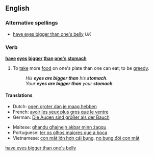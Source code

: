 <!--subst: of [[Template:sync]]-->
<!--If you edit this entry, please also edit [[have eyes bigger than one's belly]] to ensure these two entries remain synchronized.-->[[Category:Synchronized entries|have eyes bigger than one's belly]]
{{also|have eyes bigger than one's belly}}
==English==

===Alternative spellings===
* [[have eyes bigger than one's belly]] ''UK''
<!--
* [[has eyes bigger than his stomach]]
* [[has eyes bigger than her stomach]]
* [[has eyes bigger than their stomach]]
* [[has eyes bigger than it's stomach]]

* [[had eyes bigger than his stomach]]
* [[had eyes bigger than her stomach]]
* [[had eyes bigger than their stomach]]
* [[had eyes bigger than it's stomach]]

* [[his eyes are bigger than his stomach]]
* [[her eyes are bigger than her stomach]]
* [[their eyes are bigger than their stomach]]
* [[it's eyes are bigger than it's stomach]]
* [[one's eyes are bigger than one's stomach]]
* [[one's eyes are bigger than their stomach]]

* [[his eyes were bigger than his stomach]]
* [[her eyes were bigger than her stomach]]
* [[their eyes were bigger than their stomach]]
* [[it's eyes were bigger than it's stomach]]
* [[one's eyes were bigger than one's stomach]]
* [[one's eyes were bigger than their stomach]]
-->

===Verb===
'''[[have]] [[eye]]s [[big]]ger [[than]] [[one's]] [[stomach]]'''

# {{idiom}} To [[take]] more [[food]] on one's plate than one can eat; to be [[greedy]].
#: ''His '''eyes are bigger than''' his '''stomach'''.''
#: ''Your '''eyes are bigger than''' your '''stomach'''.''

====Translations====
{{trans-top|take more food than one can eat}}
* Dutch: [[ogen groter dan je maag hebben]]
* French: [[avoir les yeux plus gros que le ventre]]
* German: [[Die Augen sind größer als der Bauch]]
{{trans-mid}}
* Maltese: [[għandu għajnejh akbar minn żaqqu]]
* Portuguese: [[ter os olhos maiores que a boca]]
* Vietnamese: [[con mắt lớn hơn cái bụng]], [[no bụng đói con mắt]]
{{trans-bottom}}